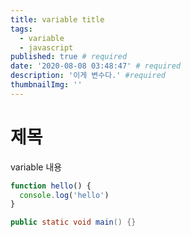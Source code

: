 ```yaml
---
title: variable title
tags:
  - variable
  - javascript
published: true # required
date: '2020-08-08 03:48:47' # required
description: '이게 변수다.' #required
thumbnailImg: ''
---
```


# 제목

variable 내용

```javascript
function hello() {
  console.log('hello')
}
```

```java
public static void main() {}
```
